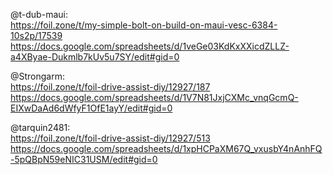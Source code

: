 @t-dub-maui:\
https://foil.zone/t/my-simple-bolt-on-build-on-maui-vesc-6384-10s2p/17539
https://docs.google.com/spreadsheets/d/1veGe03KdKxXXicdZLLZ-a4XByae-Dukmlb7kUv5u7SY/edit#gid=0

@Strongarm:\
https://foil.zone/t/foil-drive-assist-diy/12927/187
https://docs.google.com/spreadsheets/d/1V7N81JxjCXMc_vnqGcmQ-EIXwDaAd6dWfyF1OfE1ayY/edit#gid=0

@tarquin2481:\
https://foil.zone/t/foil-drive-assist-diy/12927/513
https://docs.google.com/spreadsheets/d/1xpHCPaXM67Q_vxusbY4nAnhFQ-5pQBpN59eNIC31USM/edit#gid=0
